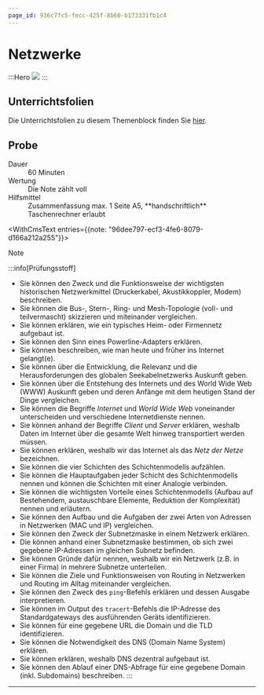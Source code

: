 ```yaml
---
page_id: 936c7fc5-fecc-425f-8b60-b173331fb1c4
---
```



# Netzwerke
:::Hero
  ![](./img/www-around-wikipedia.png)
:::

## Unterrichtsfolien
Die Unterrichtsfolien zu diesem Themenblock finden Sie [hier](https://erzbe-my.sharepoint.com/:f:/g/personal/silas_berger_gbsl_ch/EjAldYfS4sBOpYrvJDosqiMByMNQYZjwdf24I761-PtOOA?e=bV4njC).

## Probe
<DefinitionList>
  <dt>Dauer</dt>
  <dd>60 Minuten</dd>

  <dt>Wertung</dt>
  <dd>Die Note zählt voll</dd>

  <dt>Hilfsmittel</dt>
  <dd>Zusammenfassung max. 1 Seite A5, **handschriftlich**</dd>
  <dd>Taschenrechner erlaubt</dd>

  <WithCmsText entries={{note: "96dee797-ecf3-4fe6-8079-d166a212a255"}}>
    <dt>Note</dt>
    <dd>__<CmsText name="note" />__</dd>
  </WithCmsText>
</DefinitionList>

:::info[Prüfungsstoff]
- Sie können den Zweck und die Funktionsweise der wichtigsten historischen Netzwerkmittel (Druckerkabel, Akustikkoppler, Modem) beschreiben.
- Sie können die Bus-, Stern-, Ring- und Mesh-Topologie (voll- und teilvermascht) skizzieren und miteinander vergleichen.
- Sie können erklären, wie ein typisches Heim- oder Firmennetz aufgebaut ist.
- Sie können den Sinn eines Powerline-Adapters erklären.
- Sie können beschreiben, wie man heute und früher ins Internet gelangt(e).
- Sie können über die Entwicklung, die Relevanz und die Herausforderungen des globalen Seekabelnetzwerks Auskunft geben.
- Sie können über die Entstehung des Internets und des World Wide Web (WWW) Auskunft geben und deren Anfänge mit dem heutigen Stand der Dinge vergleichen.
- Sie können die Begriffe _Internet_ und _World Wide Web_ voneinander unterscheiden und verschiedene Internetdienste nennen.
- Sie können anhand der Begriffe _Client_ und _Server_ erklären, weshalb Daten im Internet über die gesamte Welt hinweg transportiert werden müssen.
- Sie können erklären, weshalb wir das Internet als das _Netz der Netze_ bezeichnen.
- Sie können die vier Schichten des Schichtenmodells aufzählen.
- Sie können die Hauptaufgaben jeder Schicht des Schichtenmodells nennen und können die Schichten mit einer Analogie verbinden.
- Sie können die wichtigsten Vorteile eines Schichtenmodells (Aufbau auf Bestehendem, austauschbare Elemente, Reduktion der Komplexität) nennen und erläutern.
- Sie können den Aufbau und die Aufgaben der zwei Arten von Adressen in Netzwerken (MAC und IP) vergleichen.
- Sie können den Zweck der Subnetzmaske in einem Netzwerk erklären.
- Die können anhand einer Subnetzmaske bestimmen, ob sich zwei gegebene IP-Adressen im gleichen Subnetz befinden.
- Sie können Gründe dafür nennen, weshalb wir ein Netzwerk (z.B. in einer Firma) in mehrere Subnetze unterteilen.
- Sie können die Ziele und Funktionsweisen von Routing in Netzwerken und Routing im Alltag miteinander vergleichen.
- Sie können den Zweck des `ping`-Befehls erklären und dessen Ausgabe interpretieren.
- Sie können im Output des `tracert`-Befehls die IP-Adresse des Standardgateways des ausführenden Geräts identifizieren.
- Sie können für eine gegebene URL die Domain und die TLD identifizieren.
- Sie können die Notwendigkeit des DNS (Domain Name System) erklären.
- Sie können erklären, weshalb DNS dezentral aufgebaut ist.
- Sie können den Ablauf einer DNS-Abfrage für eine gegebene Domain (inkl. Subdomains) beschreiben.
:::

---
